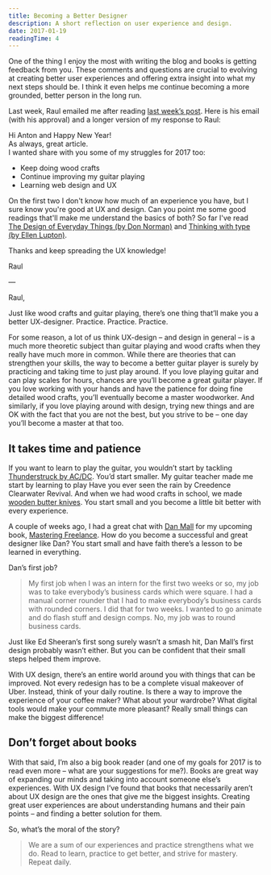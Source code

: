 ```yaml
---
title: Becoming a Better Designer
description: A short reflection on user experience and design.
date: 2017-01-19
readingTime: 4
---
```


One of the thing I enjoy the most with writing the blog and books is getting feedback from you. These comments and questions are crucial to evolving at creating better user experiences and offering extra insight into what my next steps should be. I think it even helps me continue becoming a more grounded, better person in the long run.

Last week, Raul emailed me after reading <a href="/without-struggle-isnt-success/" target="_blank">last week’s post</a>. Here is his email (with his approval) and a longer version of my response to Raul:

  Hi Anton and Happy New Year!<br />
  As always, great article.<br />
I wanted share with you some of my struggles for 2017 too:
- Keep doing wood crafts
- Continue improving my guitar playing
- Learning web design and UX

On the first two I don't know how much of an experience you have, but I sure know you're good at UX and design. Can you point me some good readings that'll make me understand the basics of both? So far I've read <a href="https://www.amazon.com/Design-Everyday-Things-Revised-Expanded/dp/0465050654/ref=sr_1_1?s=books&ie=UTF8&qid=1484483496&sr=1-1&keywords=the+design+of+everyday+things" target="_blank">The Design of Everyday Things (by Don Norman)</a> and <a href="https://www.amazon.com/Thinking-Type-2nd-revised-expanded/dp/1568989695" target="_blank">Thinking with type (by Ellen Lupton)</a>.

Thanks and keep spreading the UX knowledge!

Raul

&#8212;

Raul,

Just like wood crafts and guitar playing, there’s one thing that’ll make you a better UX-designer. Practice. Practice. Practice.

For some reason, a lot of us think UX-design &#8211; and design in general &#8211; is a much more theoretic subject than guitar playing and wood crafts when they really have much more in common. While there are theories that can strengthen your skills, the way to become a better guitar player is surely by practicing and taking time to just play around. If you love playing guitar and can play scales for hours, chances are you’ll become a great guitar player. If you love working with your hands and have the patience for doing fine detailed wood crafts, you’ll eventually become a master woodworker. And similarly, if you love playing around with design, trying new things and are OK with the fact that you are not the best, but you strive to be &#8211; one day you’ll become a master at that too.

## It takes time and patience

If you want to learn to play the guitar, you wouldn’t start by tackling <a href="https://open.spotify.com/track/57bgtoPSgt236HzfBOd8kj" target="_blank">Thunderstruck by AC/DC</a>. You’d start smaller. My guitar teacher made me start by learning to play Have you ever seen the rain by Creedence Clearwater Revival. And when we had wood crafts in school, we made <a href="http://www.ikea.com/se/sv/catalog/products/97172909/" target="_blank">wooden butter knives</a>. You start small and you become a little bit better with every experience.

A couple of weeks ago, I had a great chat with <a href="http://danielmall.com/" target="_blank">Dan Mall</a> for my upcoming book, <a href="https://masteringfreelance.com/" target="_blank">Mastering Freelance</a>. How do you become a successful and great designer like Dan? You start small and have faith there’s a lesson to be learned in everything.

Dan’s first job?
> My first job when I was an intern for the first two weeks or so, my job was to take everybody’s business cards which were square. I had a manual corner rounder that I had to make everybody’s business cards with rounded corners. I did that for two weeks. I wanted to go animate and do flash stuff and design comps. No, my job was to round business cards.

Just like Ed Sheeran’s first song surely wasn’t a smash hit, Dan Mall’s first design probably wasn’t either. But you can be confident that their small steps helped them improve.

With UX design, there’s an entire world around you with things that can be improved. Not every redesign has to be a complete visual makeover of Uber. Instead, think of your daily routine. Is there a way to improve the experience of your coffee maker? What about your wardrobe? What digital tools would make your commute more pleasant? Really small things can make the biggest difference!

## Don’t forget about books

With that said, I’m also a big book reader (and one of my goals for 2017 is to read even more &#8211; what are your suggestions for me?). Books are great way of expanding our minds and taking into account someone else’s experiences. With UX design I’ve found that books that necessarily aren’t about UX design are the ones that give me the biggest insights. Creating great user experiences are about understanding humans and their pain points &#8211; and finding a better solution for them.

So, what’s the moral of the story?
> We are a sum of our experiences and practice strengthens what we do. Read to learn, practice to get better, and strive for mastery. Repeat daily.